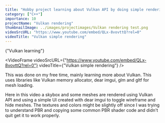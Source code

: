```yaml
---
title: "Hobby project learning about Vulkan API by doing simple rendering"
category: ["C++"]
importance: 10
projectName: "Vulkan rendering"
thumbnailImage: ../images/projectimages/Vulkan rendering test.png
videoSrcURL: "https://www.youtube.com/embed/QLx-8vovttQ?rel=0"
videoTitle: "Vulkan simple rendering"
---
```


<AsciiText bClassStyling={true}>{"Vulkan learning"}</AsciiText>

<VideoFrame 
videoSrcURL={"https://www.youtube.com/embed/QLx-8vovttQ?rel=0"}
videoTitle={"Vulkan simple rendering"}
/>

This was done on my free time, mainly learning more about Vulkan. 
This uses libraries like Vulkan memory allocator, dear imgui, glm and gltf for mesh loading.

Here in this video a skybox and some meshes are rendered using Vulkan API and using a simple UI created with dear imgui to toggle wireframe and hide meshes.
The textures and colors might be slightly off since I was trying to understand PBR and copying some common PBR shader code and didn't quit get it to work properly.

